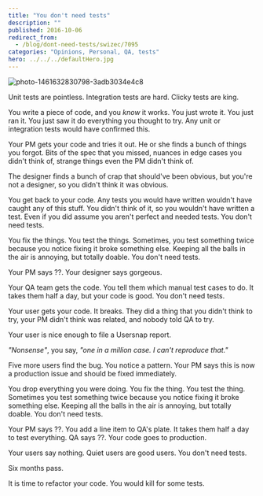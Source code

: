 ```yaml
---
title: "You don't need tests"
description: ""
published: 2016-10-06
redirect_from:
  - /blog/dont-need-tests/swizec/7095
categories: "Opinions, Personal, QA, tests"
hero: ../../../defaultHero.jpg
---
```


![photo-1461632830798-3adb3034e4c8](https://swizec.com/wp-content/uploads/2016/10/photo-1461632830798-3adb3034e4c8-1024x684.jpeg)

Unit tests are pointless. Integration tests are hard. Clicky tests are king.

You write a piece of code, and you _know_ it works. You just wrote it. You just ran it. You just saw it do everything you thought to try. Any unit or integration tests would have confirmed this.

Your PM gets your code and tries it out. He or she finds a bunch of things you forgot. Bits of the spec that you missed, nuances in edge cases you didn't think of, strange things even the PM didn't think of.

The designer finds a bunch of crap that should've been obvious, but you're not a designer, so you didn't think it was obvious.

You get back to your code. Any tests you would have written wouldn't have caught any of this stuff. You didn't think of it, so you wouldn't have written a test. Even if you did assume you aren't perfect and needed tests. You don't need tests.

You fix the things. You test the things. Sometimes, you test something twice because you notice fixing it broke something else. Keeping all the balls in the air is annoying, but totally doable. You don't need tests.

Your PM says ??. Your designer says gorgeous.

Your QA team gets the code. You tell them which manual test cases to do. It takes them half a day, but your code is good. You don't need tests.

Your user gets your code. It breaks. They did a thing that you didn't think to try, your PM didn't think was related, and nobody told QA to try.

Your user is nice enough to file a Usersnap report.

_"Nonsense"_, you say, _"one in a million case. I can't reproduce that."_

Five more users find the bug. You notice a pattern. Your PM says this is now a production issue and should be fixed immediately.

You drop everything you were doing. You fix the thing. You test the thing. Sometimes you test something twice because you notice fixing it broke something else. Keeping all the balls in the air is annoying, but totally doable. You don't need tests.

Your PM says ??. You add a line item to QA's plate. It takes them half a day to test everything. QA says ??. Your code goes to production.

Your users say nothing. Quiet users are good users. You don't need tests.

Six months pass.

It is time to refactor your code. You would kill for some tests.
